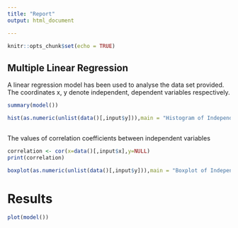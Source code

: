 ---
title: "Report"
output: html_document

---

```{r setup, include=FALSE}
knitr::opts_chunk$set(echo = TRUE)
```

## Multiple Linear Regression

A linear regression model has been used to analyse the data set provided. 
The coordinates x, y denote independent, dependent variables respectively.

```{r ,echo=FALSE}
summary(model())
```



```{r ,echo=FALSE}
hist(as.numeric(unlist(data()[,input$y])),main = "Histogram of Independent Variable",xlab = "Independent Variable")
  
```


The values of correlation coefficients between independent variables

```{r ,echo=FALSE}
correlation <- cor(x=data()[,input$x],y=NULL)
print(correlation)

```


```{r ,echo=FALSE}
boxplot(as.numeric(unlist(data()[,input$y])),main = "Boxplot of Independent Variable")
```


# Results
```{r ,echo=FALSE}
plot(model())
```






